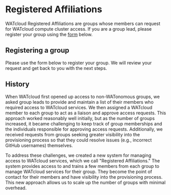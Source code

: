 # Registered Affiliations


WATcloud Registered Affiliations are groups whose members can request for WATcloud compute cluster access.
If you are a group lead, please register your group using the [form](#registering-a-group) below.

## Registering a group

Please use the form below to register your group. We will review your request and get back to you
with the next steps.


<AffiliationForm />

## History

When WATcloud first opened up access to non-WATonomous groups, we asked group leads to provide and maintain a list of their members who required access to WATcloud services. We then assigned a WATcloud member to each group to act as a liaison and approve access requests. This approach worked reasonably well initially, but as the number of groups increased, it became challenging to keep track of group memberships and the individuals responsible for approving access requests. Additionally, we received requests from groups seeking greater visibility into the provisioning process so that they could resolve issues (e.g., incorrect GitHub usernames) themselves.

To address these challenges, we created a new system for managing access to WATcloud services, which we call "Registered Affiliations." The system provides access to and trains a few members from each group to manage WATcloud services for their group. They become the point of contact for their members and have visibility into the provisioning process. This new approach allows us to scale up the number of groups with minimal overhead.


